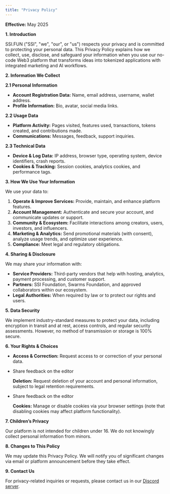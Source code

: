 ```yaml
---
title: "Privacy Policy"
---
```


**Effective:** May 2025

**1. Introduction**

SSI.FUN ("SSI", "we", "our", or "us") respects your privacy and is committed to protecting your personal data. This Privacy Policy explains how we collect, use, disclose, and safeguard your information when you use our no-code Web3 platform that transforms ideas into tokenized applications with integrated marketing and AI workflows.

**2. Information We Collect**

**2.1 Personal Information**

- **Account Registration Data:** Name, email address, username, wallet address.
- **Profile Information:** Bio, avatar, social media links.

**2.2 Usage Data**

- **Platform Activity:** Pages visited, features used, transactions, tokens created, and contributions made.
- **Communications:** Messages, feedback, support inquiries.

**2.3 Technical Data**

- **Device & Log Data:** IP address, browser type, operating system, device identifiers, crash reports.
- **Cookies & Tracking:** Session cookies, analytics cookies, and performance tags.

**3. How We Use Your Information**

We use your data to:

1. **Operate & Improve Services:** Provide, maintain, and enhance platform features.
2. **Account Management:** Authenticate and secure your account, and communicate updates or support.
3. **Community & Ecosystem:** Facilitate interactions among creators, users, investors, and influencers.
4. **Marketing & Analytics:** Send promotional materials (with consent), analyze usage trends, and optimize user experience.
5. **Compliance:** Meet legal and regulatory obligations.

**4. Sharing & Disclosure**

We may share your information with:

- **Service Providers:** Third-party vendors that help with hosting, analytics, payment processing, and customer support.
- **Partners:** SSI Foundation, Swarms Foundation, and approved collaborators within our ecosystem.
- **Legal Authorities:** When required by law or to protect our rights and users.

**5. Data Security**

We implement industry-standard measures to protect your data, including encryption in transit and at rest, access controls, and regular security assessments. However, no method of transmission or storage is 100% secure.

**6. Your Rights & Choices**

- **Access & Correction:** Request access to or correction of your personal data.
- Share feedback on the editor

  **Deletion:** Request deletion of your account and personal information, subject to legal retention requirements.
- Share feedback on the editor

  **Cookies:** Manage or disable cookies via your browser settings (note that disabling cookies may affect platform functionality).

**7. Children’s Privacy**

Our platform is not intended for children under 16. We do not knowingly collect personal information from minors.

**8. Changes to This Policy**

We may update this Privacy Policy. We will notify you of significant changes via email or platform announcement before they take effect.

**9. Contact Us**

For privacy-related inquiries or requests, please contact us in our [Discord server](https://discord.gg/6mhAb4zmPs).